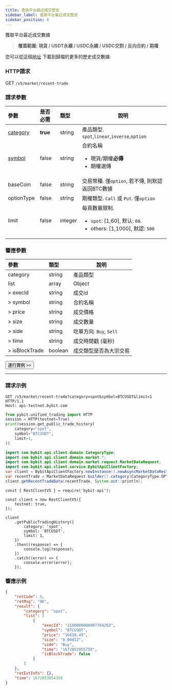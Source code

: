 ```yaml
---
title: 查詢平台最近成交歷史
sidebar_label: 查詢平台最近成交歷史
sidebar_position: 8
---
```


獲取平台最近成交數據
> **覆蓋範圍: 現貨 / USDT永續 / USDC永續 / USDC交割 / 反向合約 / 期權**

您可以從這個[地址](https://www.bybit.com/derivatives/zh-TW/history-data) 下載到歸檔的更多的歷史成交數據:

### HTTP請求
GET `/v5/market/recent-trade`

### 請求參數
| 參數 | 是否必需 | 類型 | 說明|
|:----- |:-------|:-----|------ |
|[category](../enum#category) |**true** |string |產品類型. `spot`,`linear`,`inverse`,`option` |
|[symbol](../enum#symbol) |false |string |合約名稱<ul><li>現貨/期權**必傳**</li><li>期權選傳</li></ul>|
|baseCoin |false |string |交易幣種. 僅`option`, 若不傳, 則默認返回BTC數據|
|optionType |false |string |期權類型. `Call` 或 `Put`. 僅`option`|
|limit |false |integer |每頁數量限制.<ul><li>`spot`: [1,60], 默认: `60`.</li><li>others: [1,1000], 默認: `500`</li></ul>|

### 響應參數
| 參數 | 類型 | 說明|
|:----- |:-----|----- |
|category |string |產品類型 |
|list |array |Object |
|> execId |string |成交id |
|> symbol |string |合約名稱 |
|> price |string |成交價格 |
|> size |string |成交數量 |
|> side |string |吃單方向. `Buy`, `Sell` |
|> time |string |成交時間戳 (毫秒) |
|> isBlockTrade |boolean |成交類型是否為大宗交易 |

<a href="/api-explorer/v5/market/recent-trade"><Button>運行實例 >></Button></a>

---

### 請求示例

<Tabs groupId="programming-languages">
<TabItem value="http" label="HTTP">

```http
GET /v5/market/recent-trade?category=spot&symbol=BTCUSDT&limit=1 HTTP/1.1
Host: api-testnet.bybit.com
```

</TabItem>
<TabItem value="python" label="Python">

```python
from pybit.unified_trading import HTTP
session = HTTP(testnet=True)
print(session.get_public_trade_history(
    category="spot",
    symbol="BTCUSDT",
    limit=1,
))
```

</TabItem>
<TabItem value="java" label="java">

```java
import com.bybit.api.client.domain.CategoryType;
import com.bybit.api.client.domain.market.*;
import com.bybit.api.client.domain.market.request.MarketDataRequest;
import com.bybit.api.client.service.BybitApiClientFactory;
var client = BybitApiClientFactory.newInstance().newAsyncMarketDataRestClient();
var recentTrade = MarketDataRequest.builder().category(CategoryType.OPTION).symbol("ETH-30JUN23-2050-C").build();
client.getRecentTradeData(recentTrade, System.out::println);
```

</TabItem>
<TabItem value="Node" label="Node.js">

```n4js
const { RestClientV5 } = require('bybit-api');

const client = new RestClientV5({
    testnet: true,
});

client
    .getPublicTradingHistory({
        category: 'spot',
        symbol: 'BTCUSDT',
        limit: 1,
    })
    .then((response) => {
        console.log(response);
    })
    .catch((error) => {
        console.error(error);
    });
```

</TabItem>
</Tabs>

### 響應示例

```json
{
    "retCode": 0,
    "retMsg": "OK",
    "result": {
        "category": "spot",
        "list": [
            {
                "execId": "2100000000007764263",
                "symbol": "BTCUSDT",
                "price": "16618.49",
                "size": "0.00012",
                "side": "Buy",
                "time": "1672052955758",
                "isBlockTrade": false
            }
        ]
    },
    "retExtInfo": {},
    "time": 1672053054358
}
```
